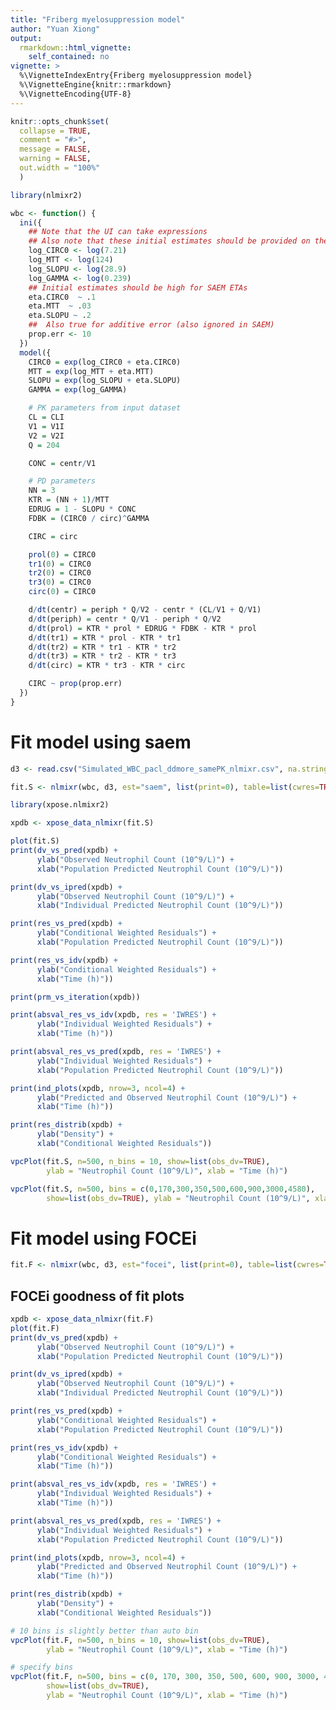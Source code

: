 ```yaml
---
title: "Friberg myelosuppression model"
author: "Yuan Xiong" 
output:
  rmarkdown::html_vignette:
    self_contained: no
vignette: >
  %\VignetteIndexEntry{Friberg myelosuppression model}
  %\VignetteEngine{knitr::rmarkdown}
  %\VignetteEncoding{UTF-8}
---
```


```r
knitr::opts_chunk$set(
  collapse = TRUE,
  comment = "#>",
  message = FALSE,
  warning = FALSE,
  out.width = "100%"
  )
```

```r
library(nlmixr2)
```

```r
wbc <- function() {
  ini({
    ## Note that the UI can take expressions
    ## Also note that these initial estimates should be provided on the log-scale
    log_CIRC0 <- log(7.21)
    log_MTT <- log(124)
    log_SLOPU <- log(28.9)
    log_GAMMA <- log(0.239)
    ## Initial estimates should be high for SAEM ETAs
    eta.CIRC0  ~ .1
    eta.MTT  ~ .03
    eta.SLOPU ~ .2
    ##  Also true for additive error (also ignored in SAEM)
    prop.err <- 10
  })
  model({
    CIRC0 = exp(log_CIRC0 + eta.CIRC0)
    MTT = exp(log_MTT + eta.MTT)
    SLOPU = exp(log_SLOPU + eta.SLOPU)
    GAMMA = exp(log_GAMMA)

    # PK parameters from input dataset
    CL = CLI
    V1 = V1I
    V2 = V2I
    Q = 204

    CONC = centr/V1

    # PD parameters
    NN = 3
    KTR = (NN + 1)/MTT
    EDRUG = 1 - SLOPU * CONC
    FDBK = (CIRC0 / circ)^GAMMA

    CIRC = circ

    prol(0) = CIRC0
    tr1(0) = CIRC0
    tr2(0) = CIRC0
    tr3(0) = CIRC0
    circ(0) = CIRC0

    d/dt(centr) = periph * Q/V2 - centr * (CL/V1 + Q/V1)
    d/dt(periph) = centr * Q/V1 - periph * Q/V2
    d/dt(prol) = KTR * prol * EDRUG * FDBK - KTR * prol
    d/dt(tr1) = KTR * prol - KTR * tr1
    d/dt(tr2) = KTR * tr1 - KTR * tr2
    d/dt(tr3) = KTR * tr2 - KTR * tr3
    d/dt(circ) = KTR * tr3 - KTR * circ

    CIRC ~ prop(prop.err)
  })
}
```

# Fit model using saem

```r
d3 <- read.csv("Simulated_WBC_pacl_ddmore_samePK_nlmixr.csv", na.strings = ".")

fit.S <- nlmixr(wbc, d3, est="saem", list(print=0), table=list(cwres=TRUE, npde=TRUE))

library(xpose.nlmixr2)

xpdb <- xpose_data_nlmixr(fit.S)

plot(fit.S)
print(dv_vs_pred(xpdb) +
      ylab("Observed Neutrophil Count (10^9/L)") +
      xlab("Population Predicted Neutrophil Count (10^9/L)"))

print(dv_vs_ipred(xpdb) +
      ylab("Observed Neutrophil Count (10^9/L)") +
      xlab("Individual Predicted Neutrophil Count (10^9/L)"))

print(res_vs_pred(xpdb) +
      ylab("Conditional Weighted Residuals") +
      xlab("Population Predicted Neutrophil Count (10^9/L)"))

print(res_vs_idv(xpdb) +
      ylab("Conditional Weighted Residuals") +
      xlab("Time (h)"))

print(prm_vs_iteration(xpdb))

print(absval_res_vs_idv(xpdb, res = 'IWRES') +
      ylab("Individual Weighted Residuals") +
      xlab("Time (h)"))

print(absval_res_vs_pred(xpdb, res = 'IWRES') +
      ylab("Individual Weighted Residuals") +
      xlab("Population Predicted Neutrophil Count (10^9/L)"))

print(ind_plots(xpdb, nrow=3, ncol=4) +
      ylab("Predicted and Observed Neutrophil Count (10^9/L)") +
      xlab("Time (h)"))

print(res_distrib(xpdb) +
      ylab("Density") +
      xlab("Conditional Weighted Residuals"))

vpcPlot(fit.S, n=500, n_bins = 10, show=list(obs_dv=TRUE),
        ylab = "Neutrophil Count (10^9/L)", xlab = "Time (h)")

vpcPlot(fit.S, n=500, bins = c(0,170,300,350,500,600,900,3000,4580),
        show=list(obs_dv=TRUE), ylab = "Neutrophil Count (10^9/L)", xlab = "Time (h)")

```

# Fit model using FOCEi

```r
fit.F <- nlmixr(wbc, d3, est="focei", list(print=0), table=list(cwres=TRUE, npde=TRUE))
```

## FOCEi goodness of fit plots

```r
xpdb <- xpose_data_nlmixr(fit.F)
plot(fit.F)
print(dv_vs_pred(xpdb) +
      ylab("Observed Neutrophil Count (10^9/L)") +
      xlab("Population Predicted Neutrophil Count (10^9/L)"))

print(dv_vs_ipred(xpdb) +
      ylab("Observed Neutrophil Count (10^9/L)") +
      xlab("Individual Predicted Neutrophil Count (10^9/L)"))

print(res_vs_pred(xpdb) +
      ylab("Conditional Weighted Residuals") +
      xlab("Population Predicted Neutrophil Count (10^9/L)"))

print(res_vs_idv(xpdb) +
      ylab("Conditional Weighted Residuals") +
      xlab("Time (h)"))

print(absval_res_vs_idv(xpdb, res = 'IWRES') +
      ylab("Individual Weighted Residuals") +
      xlab("Time (h)"))

print(absval_res_vs_pred(xpdb, res = 'IWRES') +
      ylab("Individual Weighted Residuals") +
      xlab("Population Predicted Neutrophil Count (10^9/L)"))

print(ind_plots(xpdb, nrow=3, ncol=4) +
      ylab("Predicted and Observed Neutrophil Count (10^9/L)") +
      xlab("Time (h)"))

print(res_distrib(xpdb) +
      ylab("Density") +
      xlab("Conditional Weighted Residuals"))

# 10 bins is slightly better than auto bin
vpcPlot(fit.F, n=500, n_bins = 10, show=list(obs_dv=TRUE),
        ylab = "Neutrophil Count (10^9/L)", xlab = "Time (h)")

# specify bins
vpcPlot(fit.F, n=500, bins = c(0, 170, 300, 350, 500, 600, 900, 3000, 4580),
        show=list(obs_dv=TRUE),
        ylab = "Neutrophil Count (10^9/L)", xlab = "Time (h)")
```
